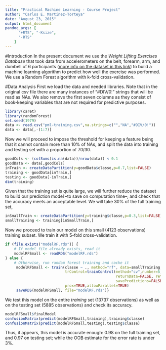 ```yaml
---
title: "Practical Machine Learning - Course Project"
author: "Carlos E. Martinez-Torteya"
date: "August 23, 2015"
output: html_document
pandoc_args: [
      "+RTS", "-Ksize",
      "-RTS"
    ]
---
```

#Introduction
In the present document we use the _Weight Lifting Exercises Database_ that took data from accelerometers on the belt, forearm, arm, and dumbell of 6 participants ([more info on the dataset in this link](http://groupware.les.inf.puc-rio.br/har#weight_lifting_exercises)) to build a machine learning algorithm to predict how well the exercise was performed. We use a Random Forest algorithm with k-fold cross-validation. 

#Data Analysis
First we load the data and needed libraries. Note that in the original csv file there are many instances of "#DIV/0!" strings that will be read as NAs. We also remove the first seven columns as they consist of book-keeping variables that are not required for predictive purposes.

```r
library(caret)
library(randomForest)
set.seed(1979)
data <- read.csv("pml-training.csv",na.strings=c("","NA","#DIV/0!"))
data <- data[,-(1:7)]
```

Now we will proceed to impose the threshold for keeping a feature being that it cannot contain more than 10% of NAs, and split the data into training and testing set with a proportion of 70/30.

```r
goodCols <- (colSums(is.na(data))/nrow(data)) < 0.1
goodData <- data[,goodCols]
inTrain <- createDataPartition(y=goodData$classe,p=0.7,list=FALSE)
training <- goodData[inTrain,]
testing <- goodData[-inTrain,]
dim(training)
```

Given that the training set is quite large, we will further reduce the dataset to build our prediction model --to save on computation time--, and check that the accuracy meets an acceptable level. We will take 30% of the full training set,

```r
inSmallTrain <- createDataPartition(y=training$classe,p=0.3,list=FALSE)
smallTraining <- training[inSmallTrain,]
```

Now we proceed to train our model on this small (4123 observations) training subset. We train it with 5-fold cross-validation.

```r
if (file.exists("modelRF.rds")) {
    # If model file already exists, read it
    modelRFSmall <- readRDS("modelRF.rds")
} else {
    # Otherwise, run random forest training and cache it
     modelRFSmall <- train(classe ~ ., method="rf", data=smallTraining, 
                           trControl=trainControl(method="cv",number=5,
                                                  returnData=FALSE, returnResamp="none", 
                                                  savePredictions=FALSE),
                           prox=TRUE,allowParallel=TRUE)
     saveRDS(modelRFSmall, file="modelRF.rds")}
```

We test this model on the entire _training_ set (13737 observations) as well as on the testing set (5885 observations) and check its accuracy.

```r
modelRFSmall$finalModel
confusionMatrix(predict(modelRFSmall,training),training$classe)
confusionMatrix(predict(modelRFSmall,testing),testing$classe)
```

Thus, it appears, this model is accurate enough: 0.98 on the full training set, and 0.97 on testing set; while the OOB estimate for the error rate is under 3%.